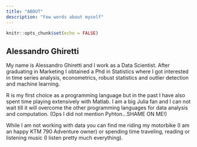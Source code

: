 ---
title: "ABOUT"
description: "Few words about myself"
---
```{r setup, include=FALSE}
knitr::opts_chunk$set(echo = FALSE)
```

## Alessandro Ghiretti

My name is Alessandro Ghiretti and I work as a Data Scientist.
After graduating in Marketing I obtained a Phd in Statistics where I got
interested in time series analysis, econometrics, robust statistics and outlier
detection and machine learning.


R is my first choice as a programming language but in the past I have also spent time playing extensively with Matlab. I am a big Julia fan and I can not wait till it will overcome the other programming languages for data analysis and computation.
(Ops I did not mention Pyhton...SHAME ON ME!)

While I am not working with data you can find me riding my motorbike (I am an happy KTM 790 Adventure owner) or spending time traveling, reading or listening music (I listen pretty much everything).



